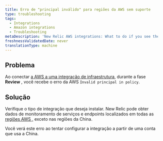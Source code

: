 ```yaml
---
title: Erro de "principal inválido" para regiões da AWS sem suporte
type: troubleshooting
tags:
  - Integrations
  - Amazon integrations
  - Troubleshooting
metaDescription: 'New Relic AWS integrations: What to do if you see the "Invalid principal in policy" error message in the AWS portal.'
freshnessValidatedDate: never
translationType: machine
---
```


## Problema

Ao conectar [a AWS a uma integração de infraestrutura](/docs/integrations/amazon-integrations/get-started/connect-aws-services-infrastructure#connect), durante a fase <DNT>**Review**</DNT> , você recebe o erro da AWS `Invalid principal in policy`.

## Solução

Verifique o tipo de integração que deseja instalar. New Relic pode obter dados de monitoramento de serviços e endpoints localizados em todas as [regiões AWS ,](https://docs.aws.amazon.com/general/latest/gr/rande.html) exceto nas regiões da China.

Você verá este erro ao tentar configurar a integração a partir de uma conta que usa a China.
